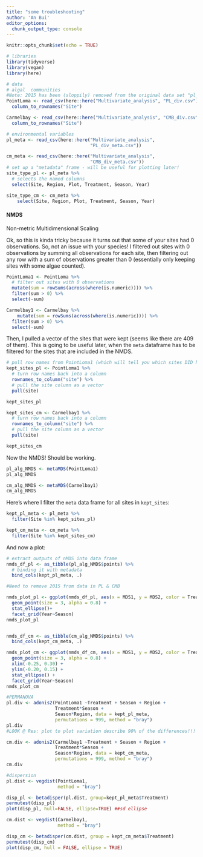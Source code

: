 ```yaml
---
title: "some troubleshooting"
author: 'An Bui'
editor_options: 
  chunk_output_type: console
---
```


```r
knitr::opts_chunk$set(echo = TRUE)
```

```r
# libraries
library(tidyverse)
library(vegan)
library(here)

# data
# algal  communities
#Note: 2015 has been (sloppily) removed from the original data set "pl_div.csv" and "pl_div_meta.csv"
PointLoma <- read_csv(here::here("Multivariate_analysis", "PL_div.csv")) %>%
  column_to_rownames("Site")

Carmelbay <- read_csv(here::here("Multivariate_analysis", "CMB_div.csv")) %>% 
  column_to_rownames("Site")

# environmental variables
pl_meta <- read_csv(here::here("Multivariate_analysis",
                               "PL_div_meta.csv"))

cm_meta <- read_csv(here::here("Multivariate_analysis", 
                               "CMB_div_meta.csv"))
# set up a "metadata" frame - will be useful for plotting later!
site_type_pl <- pl_meta %>% 
  # selects the named columns
  select(Site, Region, Plot, Treatment, Season, Year)

site_type_cm <- cm_meta %>% 
    select(Site, Region, Plot, Treatment, Season, Year)

```

#### NMDS

Non-metric Multidimensional Scaling  

Ok, so this is kinda tricky because it turns out that some of your sites had 0 observations. So, not an issue with your species! I filtered out sites with 0 observations by summing all observations for each site, then filtering out any row with a sum of observations greater than 0 (essentially only keeping sites with some algae counted).  

```r
PointLoma1 <- PointLoma %>% 
  # filter out sites with 0 observations
  mutate(sum = rowSums(across(where(is.numeric)))) %>% 
  filter(sum > 0) %>% 
  select(-sum)

Carmelbay1 <- Carmelbay %>% 
    mutate(sum = rowSums(across(where(is.numeric)))) %>% 
  filter(sum > 0) %>% 
  select(-sum)

```

Then, I pulled a vector of the sites that were kept (seems like there are 409 of them). This is going to be useful later, when the `meta` dataframe has to be filtered for the sites that are included in the NMDS.
```r
# pull row names from PointLoma1 (which will tell you which sites DID have observations)
kept_sites_pl <- PointLoma1 %>% 
  # turn row names back into a column
  rownames_to_column("site") %>% 
  # pull the site column as a vector
  pull(site)

kept_sites_pl

kept_sites_cm <- Carmelbay1 %>% 
  # turn row names back into a column
  rownames_to_column("site") %>% 
  # pull the site column as a vector
  pull(site)

kept_sites_cm
```

Now the NMDS! Should be working.
```r
pl_alg_NMDS <- metaMDS(PointLoma1)
pl_alg_NMDS

cm_alg_NMDS <- metaMDS(Carmelbay1)
cm_alg_NMDS
```

Here's where I filter the `meta` data frame for all sites in `kept_sites`:
```r
kept_pl_meta <- pl_meta %>% 
  filter(Site %in% kept_sites_pl) 

kept_cm_meta <- cm_meta %>% 
  filter(Site %in% kept_sites_cm) 

```

And now a plot:
```r
# extract outputs of nMDS into data frame
nmds_df_pl <- as_tibble(pl_alg_NMDS$points) %>% 
  # binding it with metadata
  bind_cols(kept_pl_meta, .) 

#Need to remove 2015 from data in PL & CMB

nmds_plot_pl <- ggplot(nmds_df_pl, aes(x = MDS1, y = MDS2, color = Treatment, shape = Treatment)) +
  geom_point(size = 3, alpha = 0.8) +
  stat_ellipse()+
  facet_grid(Year~Season)
nmds_plot_pl


nmds_df_cm <- as_tibble(cm_alg_NMDS$points) %>% 
  bind_cols(kept_cm_meta, .) 

nmds_plot_cm <- ggplot(nmds_df_cm, aes(x = MDS1, y = MDS2, color = Treatment, shape = Treatment)) +
  geom_point(size = 3, alpha = 0.8) +
  xlim(-0.25, 0.30) +
  ylim(-0.20, 0.15) +
  stat_ellipse() +
  facet_grid(Year~Season)
nmds_plot_cm
```

```r
#PERMANOVA
pl.div <- adonis2(PointLoma1 ~Treatment + Season + Region +
                  Treatment*Season +
                  Season*Region, data = kept_pl_meta,
                  permutations = 999, method = "bray")
pl.div
#LOOK @ Res: plot to plot variation describe 90% of the differences!!!

cm.div <- adonis2(Carmelbay1 ~Treatment + Season + Region +
                  Treatment*Season +
                  Season*Region, data = kept_cm_meta,
                  permutations = 999, method = "bray")
cm.div
```

```r
#dispersion
pl.dist <- vegdist(PointLoma1,
                   method = "bray")

disp_pl <- betadisper(pl.dist, group=kept_pl_meta$Treatment)
permutest(disp_pl)
plot(disp_pl, hull=FALSE, ellipse=TRUE) ##sd ellipse

cm.dist <- vegdist(Carmelbay1,
                   method = "bray")

disp_cm <- betadisper(cm.dist, group = kept_cm_meta$Treatment)
permutest(disp_cm)
plot(disp_cm, hull = FALSE, ellipse = TRUE)
```

